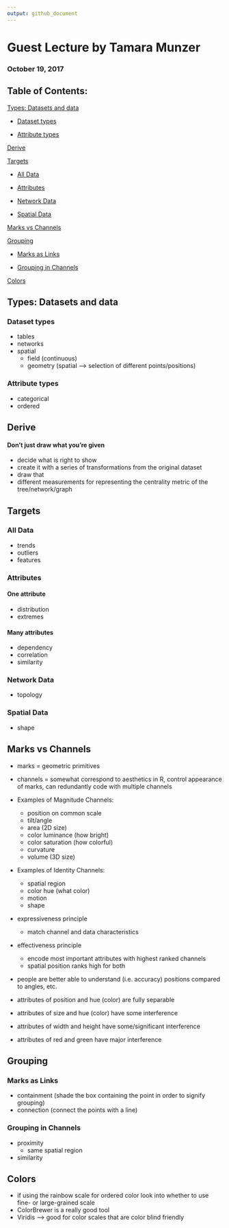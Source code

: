 ```yaml
---
output: github_document
---
```

# Guest Lecture by Tamara Munzer
### October 19, 2017


## Table of Contents:
[Types: Datasets and data](#types-datasets-and-data)

- [Dataset types](#dataset-types)

- [Attribute types](#attribute-types)
  
[Derive](#derive)

[Targets](#targets)

- [All Data](#all-data)

- [Attributes](#attributes)

- [Network Data](#network-data)

- [Spatial Data](#spatial-data)

[Marks vs Channels](#marks-vs-channels)

[Grouping](#grouping)

- [Marks as Links](#marks-as-links)

- [Grouping in Channels](#grouping-in-channels)

[Colors](#colors)




## Types: Datasets and data
### Dataset types
- tables
- networks
- spatial
    - field (continuous)
    - geometry (spatial --> selection of different points/positions)

### Attribute types
- categorical
- ordered


## Derive
#### Don't just draw what you're given
- decide what is right to show
- create it with a series of transformations from the original dataset
- draw that
- different measurements for representing the centrality metric of the tree/network/graph

## Targets
### All Data
- trends
- outliers
- features

### Attributes
#### One attribute
- distribution
- extremes

#### Many attributes
- dependency
- correlation
- similarity

### Network Data
- topology

### Spatial Data
- shape 

## Marks vs Channels
- marks = geometric primitives
- channels = somewhat correspond to aesthetics in R, control appearance of marks, can redundantly code with multiple channels

- Examples of Magnitude Channels:
    - position on common scale
    - tilt/angle
    - area (2D size)
    - color luminance (how bright)
    - color saturation (how colorful)
    - curvature
    - volume (3D size)
    
- Examples of Identity Channels:
    - spatial region
    - color hue (what color)
    - motion
    - shape
 
- expressiveness principle
  - match channel and data characteristics
- effectiveness principle
  - encode most important attributes with highest ranked channels
  - spatial position ranks high for both
- people are better able to understand (i.e. accuracy) positions compared to angles, etc.
- attributes of position and hue (color) are fully separable
- attributes of size and hue (color) have some interference
- attributes of width and height have some/significant interference
- attributes of red and green have major interference

## Grouping
### Marks as Links
- containment (shade the box containing the point in order to signify grouping)
- connection (connect the points with a line)

### Grouping in Channels
- proximity
    - same spatial region
- similarity

## Colors
- if using the rainbow scale for ordered color look into whether to use fine- or large-grained scale
- ColorBrewer is a really good tool
- Viridis --> good for color scales that are color blind friendly 




